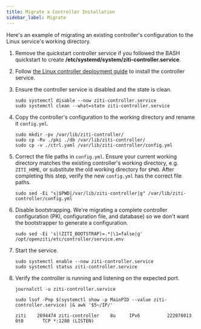 ```yaml
---
title: Migrate a Controller Installation
sidebar_label: Migrate
---
```


Here's an example of migrating an existing controller's configuration to the Linux service's working directory.

1. Remove the quickstart controller service if you followed the BASH quickstart to create **/etc/systemd/system/ziti-controller.service**.
1. Follow [the Linux controller deployment guide](/guides/deployments/20-controller/20-linux.mdx) to install the controller service.
1. Ensure the controller service is disabled and the state is clean.

    ```text
    sudo systemctl disable --now ziti-controller.service
    sudo systemctl clean --what=state ziti-controller.service
    ```

1. Copy the controller's configuration to the working directory and rename it `config.yml`.

    ```text
    sudo mkdir -pv /var/lib/ziti-controller/
    sudo cp -Rv ./pki ./db /var/lib/ziti-controller/
    sudo cp -v ./ctrl.yaml /var/lib/ziti-controller/config.yml
    ```

1. Correct the file paths in `config.yml`. Ensure your current working directory matches the existing controller's
    working directory, e.g. `ZITI_HOME`, or substitute the old working directory for `$PWD`. After completing this step,
    verify the new `config.yml` has the correct file paths.

    ```text
    sudo sed -Ei "s|$PWD|/var/lib/ziti-controller|g" /var/lib/ziti-controller/config.yml
    ```

1. Disable bootstrapping. We're migrating a complete controller configuration (PKI, configuration file, and database) so
    we don't want the bootstrapper to generate a configuration.

    ```text
    sudo sed -Ei 's|(ZITI_BOOTSTRAP)=.*|\1=false|g' /opt/openziti/etc/controller/service.env
    ```

1. Start the service.

    ```text
    sudo systemctl enable --now ziti-controller.service
    sudo systemctl status ziti-controller.service
    ```

1. Verify the controller is running and listening on the expected port.

    ```text
    journalctl -u ziti-controller.service
    ```

    ```text
    sudo lsof -Pnp $(systemctl show -p MainPID --value ziti-controller.service) |& awk '$5~/IP/'
    ```

    ```buttonless title="Output"
    ziti    2694474 ziti-controller    8u     IPv6          222078013       0t0       TCP *:1280 (LISTEN)
    ```
